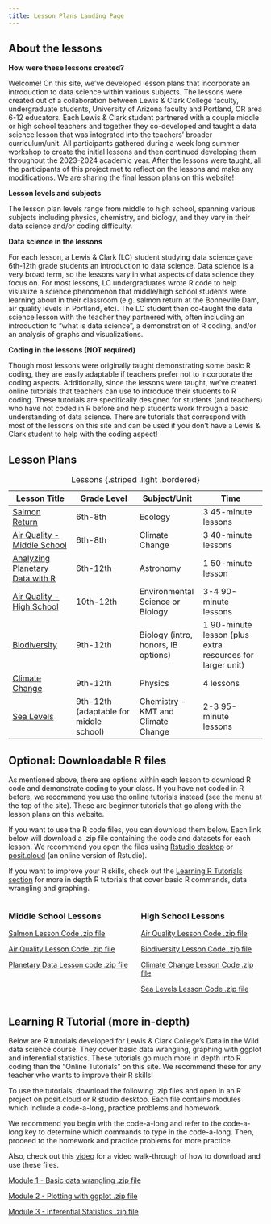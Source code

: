 ```yaml
---
title: Lesson Plans Landing Page
---
```


## About the lessons

**How were these lessons created?**

Welcome! On this site, we've developed lesson plans that incorporate an introduction to data science within various subjects. The lessons were created out of a collaboration between Lewis & Clark College faculty, undergraduate students, University of Arizona faculty and Portland, OR area 6-12 educators. Each Lewis & Clark student partnered with a couple middle or high school teachers and together they co-developed and taught a data science lesson that was integrated into the teachers' broader curriculum/unit. All participants gathered during a week long summer workshop to create the initial lessons and then continued developing them throughout the 2023-2024 academic year. After the lessons were taught, all the participants of this project met to reflect on the lessons and make any modifications. We are sharing the final lesson plans on this website!

**Lesson levels and subjects**

The lesson plan levels range from middle to high school, spanning various subjects including physics, chemistry, and biology, and they vary in their data science and/or coding difficulty.

**Data science in the lessons**

For each lesson, a Lewis & Clark (LC) student studying data science gave 6th-12th grade students an introduction to data science. Data science is a very broad term, so the lessons vary in what aspects of data science they focus on. For most lessons, LC undergraduates wrote R code to help visualize a science phenomenon that middle/high school students were learning about in their classroom (e.g. salmon return at the Bonneville Dam, air quality levels in Portland, etc). The LC student then co-taught the data science lesson with the teacher they partnered with, often including an introduction to "what is data science", a demonstration of R coding, and/or an analysis of graphs and visualizations.

**Coding in the lessons (NOT required)**

Though most lessons were originally taught demonstrating some basic R coding, they are easily adaptable if teachers prefer not to incorporate the coding aspects. Additionally, since the lessons were taught, we've created online tutorials that teachers can use to introduce their students to R coding. These tutorials are specifically designed for students (and teachers) who have not coded in R before and help students work through a basic understanding of data science. There are tutorials that correspond with most of the lessons on this site and can be used if you don't have a Lewis & Clark student to help with the coding aspect!

## Lesson Plans

| Lesson Title | Grade Level   | Subject/Unit | Time                |
|---------------|---------------|---------------|---------------|
| [Salmon Return](https://lewis-and-clark-data-science.github.io/6-12-Data-Science-Resources/lesson_plans/Salmon_lesson.html) | 6th-8th | Ecology | 3 45-minute lessons |
| [Air Quality - Middle School](https://lewis-and-clark-data-science.github.io/6-12-Data-Science-Resources/lesson_plans/AQI_lessons/AQI_middle_overview.html) | 6th-8th | Climate Change | 3 40-minute lessons |
| [Analyzing Planetary Data with R](https://lewis-and-clark-data-science.github.io/6-12-Data-Science-Resources/lesson_plans/COR_lesson.html) | 6th-12th | Astronomy | 1 50-minute lesson|
| [Air Quality - High School](https://lewis-and-clark-data-science.github.io/6-12-Data-Science-Resources/lesson_plans/AQI_lessons/AQI_high_overview.html) | 10th-12th | Environmental Science or Biology | 3-4 90-minute lessons|
| [Biodiversity](https://lewis-and-clark-data-science.github.io/6-12-Data-Science-Resources/lesson_plans/Biodiversity_lesson.html)| 9th-12th | Biology (intro, honors, IB options) | 1 90-minute lesson (plus extra resources for larger unit) | 
| [Climate Change](https://lewis-and-clark-data-science.github.io/6-12-Data-Science-Resources/lesson_plans/climate_lesson.html) | 9th-12th | Physics | 4 lessons | 
| [Sea Levels](https://lewis-and-clark-data-science.github.io/6-12-Data-Science-Resources/lesson_plans/sea_levels_lesson.html) | 9th-12th (adaptable for middle school) | Chemistry - KMT and Climate Change | 2-3 95-minute lessons |

: Lessons {.striped .light .bordered}


## Optional: Downloadable R files

As mentioned above, there are options within each lesson to download R code and demonstrate coding to your class. If you have not coded in R before, we recommend you use the online tutorials instead (see the menu at the top of the site). These are beginner tutorials that go along with the lesson plans on this website.

If you want to use the R code files, you can download them below. Each link below will download a .zip file containing the code and datasets for each lesson. We recommend you open the files using [Rstudio desktop](https://posit.co/download/rstudio-desktop/) or [posit.cloud](https://posit.cloud/content/yours?sort=name_asc) (an online version of Rstudio).

If you want to improve your R skills, check out the [Learning R Tutorials section](#sec-DITW) for more in depth R tutorials that cover basic R commands, data wrangling and graphing.

::: columns
::: {.column width=50%}
### Middle School Lessons

[Salmon Lesson Code .zip file](https://lewis-and-clark-data-science.github.io/6-12-Data-Science-Resources/files/lesson_code_zips/SalmonLessonCode.zip)

[Air Quality Lesson Code .zip file](https://lewis-and-clark-data-science.github.io/6-12-Data-Science-Resources/files/lesson_code_zips/AQILessonCode.zip)

[Planetary Data Lesson code .zip file](https://lewis-and-clark-data-science.github.io/6-12-Data-Science-Resources/files/lesson_code_zips/CORLessonCode.zip)
:::
::: {.column width=50%}
### High School Lessons

[Air Quality Lesson Code .zip file](https://lewis-and-clark-data-science.github.io/6-12-Data-Science-Resources/files/lesson_code_zips/AQILessonCode.zip)

[Biodiversity Lesson Code .zip file](https://lewis-and-clark-data-science.github.io/6-12-Data-Science-Resources/files/lesson_code_zips/BiodiversityLessonCode.zip)

[Climate Change Lesson Code .zip file](https://lewis-and-clark-data-science.github.io/6-12-Data-Science-Resources/files/lesson_code_zips/ClimateChangeLessonCode.zip)

[Sea Levels Lesson Code .zip file](https://lewis-and-clark-data-science.github.io/6-12-Data-Science-Resources/files/lesson_code_zips/SeaLevelsLessonCode.zip)
:::
:::

## Learning R Tutorial (more in-depth) {#sec-DITW}

Below are R tutorials developed for Lewis & Clark College's Data in the Wild data science course. They cover basic data wrangling, graphing with ggplot and inferential statistics. These tutorials go much more in depth into R coding than the "Online Tutorials" on this site. We recommend these for any teacher who wants to improve their R skills! 

To use the tutorials, download the following .zip files and open in an R project on posit.cloud or R studio desktop. Each file contains modules which include a code-a-long, practice problems and homework.

We recommend you begin with the code-a-long and refer to the code-a-long key to determine which commands to type in the code-a-long. Then, proceed to the homework and practice problems for more practice.

Also, check out this [video](https://drive.google.com/file/d/1bBlisDortndIVptEwwFgtRePX_Vozmxk/view?usp=sharing) for a video walk-through of how to download and use these files. 

[Module 1 - Basic data wrangling .zip file](https://lewis-and-clark-data-science.github.io/6-12-Data-Science-Resources/files/lesson_code_zips/DITW_Module1.zip)

[Module 2 - Plotting with ggplot .zip file](https://lewis-and-clark-data-science.github.io/6-12-Data-Science-Resources/files/lesson_code_zips/DITW_Module2.zip)

[Module 3 - Inferential Statistics .zip file](https://lewis-and-clark-data-science.github.io/6-12-Data-Science-Resources/files/lesson_code_zips/DITW_Inferential_stats.zip)
